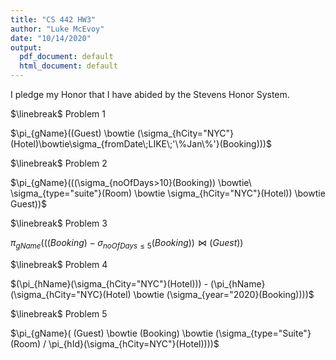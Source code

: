 ```yaml
---
title: "CS 442 HW3"
author: "Luke McEvoy"
date: "10/14/2020"
output:
  pdf_document: default
  html_document: default
---
```

I pledge my Honor that I have abided by the Stevens Honor System.

$\linebreak$
Problem 1

$\pi_{gName}((Guest) \bowtie (\sigma_{hCity="NYC"}(Hotel)\bowtie\sigma_{fromDate\;LIKE\;'\%Jan\%'}(Booking)))$


$\linebreak$
Problem 2

$\pi_{gName}(((\sigma_{noOfDays>10}(Booking))   \bowtie\  \sigma_{type="suite"}(Room) \bowtie \sigma_{hCity="NYC"}(Hotel))     \bowtie Guest))$

$\linebreak$
Problem 3

$\pi_{gName}(((Booking) - \sigma_{noOfDays\leq5}(Booking)) \bowtie (Guest))$

$\linebreak$
Problem 4

$(\pi_{hName}(\sigma_{hCity="NYC"}(Hotel))) - (\pi_{hName}(\sigma_{hCity="NYC}(Hotel) \bowtie (\sigma_{year="2020}(Booking))))$

$\linebreak$
Problem 5

$\pi_{gName}( (Guest) \bowtie (Booking) \bowtie  (\sigma_{type="Suite"}(Room)  / \pi_{hId}(\sigma_{hCity=NYC"}(Hotel))))$